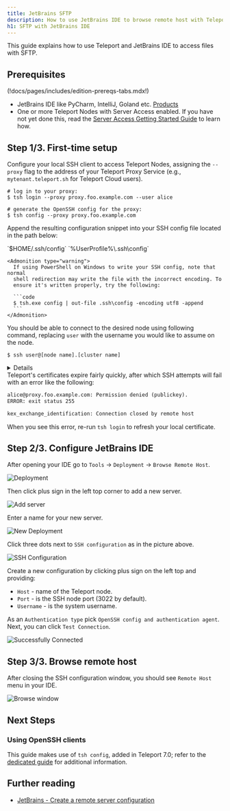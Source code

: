 ```yaml
---
title: JetBrains SFTP
description: How to use JetBrains IDE to browse remote host with Teleport
h1: SFTP with JetBrains IDE
---
```


This guide explains how to use Teleport and JetBrains IDE to access files with SFTP.

## Prerequisites

(!docs/pages/includes/edition-prereqs-tabs.mdx!)

- JetBrains IDE like PyCharm, IntelliJ, Goland etc. [Products](https://www.jetbrains.com/products/#type=ide)
- One or more Teleport Nodes with Server Access enabled. If you have not yet
done this, read the [Server Access Getting Started Guide](../getting-started.mdx) to learn how.

## Step 1/3. First-time setup

Configure your local SSH client to access Teleport Nodes, assigning the `--proxy` flag to the address of your Teleport Proxy Service (e.g., `mytenant.teleport.sh` for Teleport Cloud users).

```code
# log in to your proxy:
$ tsh login --proxy proxy.foo.example.com --user alice

# generate the OpenSSH config for the proxy:
$ tsh config --proxy proxy.foo.example.com
```

Append the resulting configuration snippet into your SSH config file located
in the path below:

<Tabs>
  <TabItem label="Linux/MacOS">
    `$HOME/.ssh/config`
  </TabItem>
  <TabItem label="Windows">
    `%UserProfile%\.ssh\config`

    <Admonition type="warning">
      If using PowerShell on Windows to write your SSH config, note that normal
      shell redirection may write the file with the incorrect encoding. To
      ensure it's written properly, try the following:

      ```code
      $ tsh.exe config | out-file .ssh\config -encoding utf8 -append
      ```
    </Admonition>
  </TabItem>
</Tabs>

You should be able to connect to the desired node using following command, replacing `user` with the username you would like to assume on the node.

```code
$ ssh user@[node name].[cluster name]
```

<Details scopeOnly={true} scope={["cloud"]} title="Teleport Cloud">
  The SSH config you generated earlier instructs your SSH client to run `tsh proxy ssh` to access a Node in your Teleport cluster.
  However, running an `ssh` command against the Teleport Proxy Service at `yourtenant.teleport.sh` will result in an error.
</Details>

<Admonition type="note">
  Teleport's certificates expire fairly quickly, after which SSH
  attempts will fail with an error like the following:

  ```txt
  alice@proxy.foo.example.com: Permission denied (publickey).
  ERROR: exit status 255

  kex_exchange_identification: Connection closed by remote host
  ```

  When you see this error, re-run `tsh login` to refresh your local certificate.
</Admonition>

## Step 2/3. Configure JetBrains IDE

After opening your IDE go to `Tools` -> `Deployment` -> `Browse Remote Host`.

![Deployment](../../../img/jetbrains-sftp/deployment-main.png)

Then click plus sign in the left top corner to add a new server.

![Add server](../../../img/jetbrains-sftp/add-server.png)

Enter a name for your new server.

![New Deployment](../../../img/jetbrains-sftp/deployment-added.png)

Click three dots next to `SSH configuration` as in the picture above.

![SSH Configuration](../../../img/jetbrains-sftp/ssh-configurations.png)

Create a new configuration by clicking plus sign on the left top and providing:

* `Host` - name of the Teleport node.
* `Port` - is the SSH node port (3022 by default).
* `Username` - is the system username.

As an `Authentication type` pick `OpenSSH config and authentication agent`.
Next, you can click `Test Connection`.

![Successfully Connected](../../../img/jetbrains-sftp/successfully-connected.png)

## Step 3/3. Browse remote host

After closing the SSH configuration window, you should see `Remote Host` menu in your IDE.

![Browse window](../../../img/jetbrains-sftp/browse-window.png)

## Next Steps

### Using OpenSSH clients

This guide makes use of `tsh config`, added in Teleport 7.0; refer to the
[dedicated guide](./openssh.mdx) for additional information.

## Further reading
- [JetBrains - Create a remote server configuration](https://www.jetbrains.com/help/idea/creating-a-remote-server-configuration.html#overload)
